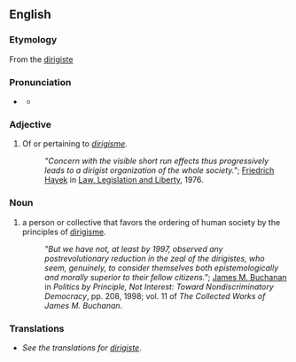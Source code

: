 ==English==

===Etymology===
From the {{etyl|fr|en}} [[dirigiste]]

===Pronunciation===
* {{IPA|en|/ˌdɪɹɪˈʒɪst/}} {{a|UK}}
** {{audio|en|LL-Q1860 (eng)-Vealhurl-dirigist.wav|Audio (UK)}}
{{rfap|en|US|US}}

===Adjective===
{{en-adj}}

# Of or pertaining to ''[[dirigisme]]''.
#: ''"Concern with the visible short run effects thus progressively leads to a dirigist organization of the whole society."''; [[wikipedia:Friedrich Hayek|Friedrich Hayek]] in [[wikipedia:Law, Legislation and Liberty|Law, Legislation and Liberty]], 1976.

===Noun===
{{en-noun|es}}

# a person or collective that favors the ordering of human society by the principles of [[dirigisme]].
#: ''"But we have not, at least by 1997, observed any postrevolutionary reduction in the zeal of the dirigistes, who seem, genuinely, to consider themselves both epistemologically and morally superior to their fellow citizens."''; [[wikipedia:James M. Buchanan|James M. Buchanan]] in ''Politics by Principle, Not Interest: Toward Nondiscriminatory Democracy'', pp. 208, 1998; vol. 11 of ''The Collected Works of James M. Buchanan''.

===Translations===
* ''See the translations for [[dirigiste]]''.